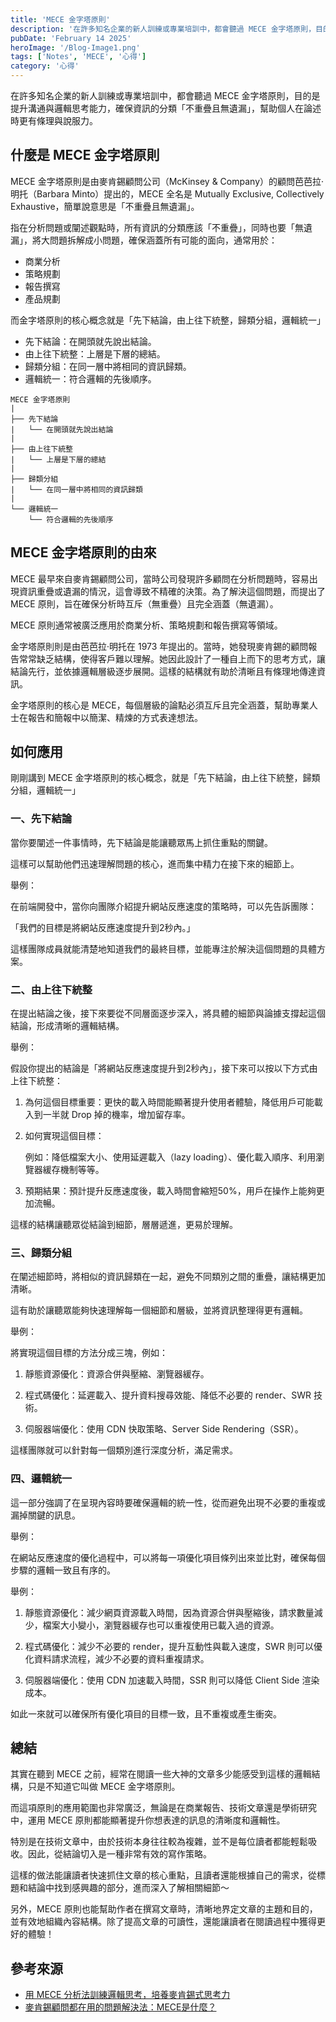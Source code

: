 ```yaml
---
title: 'MECE 金字塔原則'
description: '在許多知名企業的新人訓練或專業培訓中，都會聽過 MECE 金字塔原則，目的是提升溝通與邏輯思考能力，確保資訊的分類「不重疊且無遺漏」，幫助個人在論述時更有條理與說服力。'
pubDate: 'February 14 2025'
heroImage: '/Blog-Image1.png'
tags: ['Notes', 'MECE', '心得']
category: '心得'
---
```


在許多知名企業的新人訓練或專業培訓中，都會聽過 MECE 金字塔原則，目的是提升溝通與邏輯思考能力，確保資訊的分類「不重疊且無遺漏」，幫助個人在論述時更有條理與說服力。

## 什麼是 MECE 金字塔原則

MECE 金字塔原則是由麥肯錫顧問公司（McKinsey & Company）的顧問芭芭拉·明托（Barbara Minto）提出的，MECE 全名是 Mutually Exclusive, Collectively Exhaustive，簡單說意思是「不重疊且無遺漏」。

指在分析問題或闡述觀點時，所有資訊的分類應該「不重疊」，同時也要「無遺漏」，將大問題拆解成小問題，確保涵蓋所有可能的面向，通常用於：

- 商業分析
- 策略規劃
- 報告撰寫
- 產品規劃

而金字塔原則的核心概念就是「先下結論，由上往下統整，歸類分組，邏輯統一」

- 先下結論：在開頭就先說出結論。
- 由上往下統整：上層是下層的總結。
- 歸類分組：在同一層中將相同的資訊歸類。
- 邏輯統一：符合邏輯的先後順序。

```mermaid=
MECE 金字塔原則
|
├── 先下結論
|   └── 在開頭就先說出結論
|
├── 由上往下統整
|   └── 上層是下層的總結
|
├── 歸類分組
|   └── 在同一層中將相同的資訊歸類
|
└── 邏輯統一
    └── 符合邏輯的先後順序
```

## MECE 金字塔原則的由來

MECE 最早來自麥肯錫顧問公司，當時公司發現許多顧問在分析問題時，容易出現資訊重疊或遺漏的情況，這會導致不精確的決策。為了解決這個問題，而提出了 MECE 原則，旨在確保分析時互斥（無重疊）且完全涵蓋（無遺漏）。

MECE 原則通常被廣泛應用於商業分析、策略規劃和報告撰寫等領域。

金字塔原則則是由芭芭拉·明托在 1973 年提出的。當時，她發現麥肯錫的顧問報告常常缺乏結構，使得客戶難以理解。她因此設計了一種自上而下的思考方式，讓結論先行，並依據邏輯層級逐步展開。這樣的結構就有助於清晰且有條理地傳達資訊。

金字塔原則的核心是 MECE，每個層級的論點必須互斥且完全涵蓋，幫助專業人士在報告和簡報中以簡潔、精煉的方式表達想法。

## 如何應用

剛剛講到 MECE 金字塔原則的核心概念，就是「先下結論，由上往下統整，歸類分組，邏輯統一」

### 一、先下結論

當你要闡述一件事情時，先下結論是能讓聽眾馬上抓住重點的關鍵。

這樣可以幫助他們迅速理解問題的核心，進而集中精力在接下來的細節上。

舉例：

在前端開發中，當你向團隊介紹提升網站反應速度的策略時，可以先告訴團隊：

「我們的目標是將網站反應速度提升到2秒內。」

這樣團隊成員就能清楚地知道我們的最終目標，並能專注於解決這個問題的具體方案。

### 二、由上往下統整

在提出結論之後，接下來要從不同層面逐步深入，將具體的細節與論據支撐起這個結論，形成清晰的邏輯結構。

舉例：

假設你提出的結論是「將網站反應速度提升到2秒內」，接下來可以按以下方式由上往下統整：

1. 為何這個目標重要：更快的載入時間能顯著提升使用者體驗，降低用戶可能載入到一半就 Drop 掉的機率，增加留存率。

2. 如何實現這個目標：
    
    例如：降低檔案大小、使用延遲載入（lazy loading）、優化載入順序、利用瀏覽器緩存機制等等。

3. 預期結果：預計提升反應速度後，載入時間會縮短50%，用戶在操作上能夠更加流暢。

這樣的結構讓聽眾從結論到細節，層層遞進，更易於理解。

### 三、歸類分組

在闡述細節時，將相似的資訊歸類在一起，避免不同類別之間的重疊，讓結構更加清晰。

這有助於讓聽眾能夠快速理解每一個細節和層級，並將資訊整理得更有邏輯。

舉例：

將實現這個目標的方法分成三塊，例如：

1. 靜態資源優化：資源合併與壓縮、瀏覽器緩存。

2. 程式碼優化：延遲載入、提升資料搜尋效能、降低不必要的 render、SWR 技術。

3. 伺服器端優化：使用 CDN 快取策略、Server Side Rendering（SSR）。

這樣團隊就可以針對每一個類別進行深度分析，滿足需求。

### 四、邏輯統一

這一部分強調了在呈現內容時要確保邏輯的統一性，從而避免出現不必要的重複或漏掉關鍵的訊息。

舉例：

在網站反應速度的優化過程中，可以將每一項優化項目條列出來並比對，確保每個步驟的邏輯一致且有序的。

舉例：

1. 靜態資源優化：減少網頁資源載入時間，因為資源合併與壓縮後，請求數量減少，檔案大小變小，瀏覽器緩存也可以重複使用已載入過的資源。

2. 程式碼優化：減少不必要的 render，提升互動性與載入速度，SWR 則可以優化資料請求流程，減少不必要的資料重複請求。

3. 伺服器端優化：使用 CDN 加速載入時間，SSR 則可以降低 Client Side 渲染成本。

如此一來就可以確保所有優化項目的目標一致，且不重複或產生衝突。

## 總結

其實在聽到 MECE 之前，經常在閱讀一些大神的文章多少能感受到這樣的邏輯結構，只是不知道它叫做 MECE 金字塔原則。

而這項原則的應用範圍也非常廣泛，無論是在商業報告、技術文章還是學術研究中，運用 MECE 原則都能顯著提升你想表達的訊息的清晰度和邏輯性。

特別是在技術文章中，由於技術本身往往較為複雜，並不是每位讀者都能輕鬆吸收。因此，從結論切入是一種非常有效的寫作策略。

這樣的做法能讓讀者快速抓住文章的核心重點，且讀者還能根據自己的需求，從標題和結論中找到感興趣的部分，進而深入了解相關細節～

另外，MECE 原則也能幫助作者在撰寫文章時，清晰地界定文章的主題和目的，並有效地組織內容結構。除了提高文章的可讀性，還能讓讀者在閱讀過程中獲得更好的體驗！

## 參考來源

* [用 MECE 分析法訓練邏輯思考，培養麥肯錫式思考力](https://yanguo.com.tw/training-news/mece)
* [麥肯錫顧問都在用的問題解決法：MECE是什麼？](https://www.cheers.com.tw/article/article.action?id=5101995)